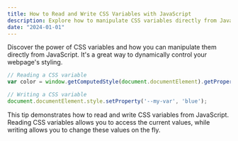 ```yaml
---
title: How to Read and Write CSS Variables with JavaScript
description: Explore how to manipulate CSS variables directly from JavaScript, offering dynamic control over your webpage's styling.
date: "2024-01-01"
---
```


Discover the power of CSS variables and how you can manipulate them directly from JavaScript. It's a great way to dynamically control your webpage's styling.

```javascript
// Reading a CSS variable
var color = window.getComputedStyle(document.documentElement).getPropertyValue('--my-var');

// Writing a CSS variable
document.documentElement.style.setProperty('--my-var', 'blue');
```

This tip demonstrates how to read and write CSS variables from JavaScript. Reading CSS variables allows you to access the current values, while writing allows you to change these values on the fly.